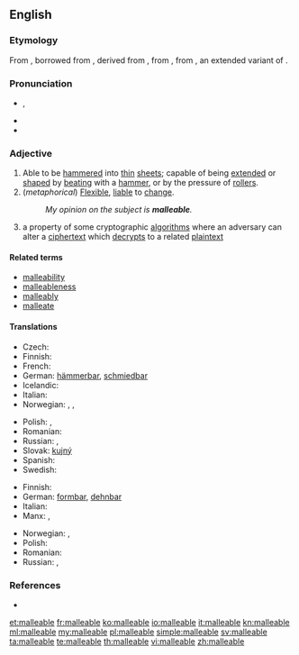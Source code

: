 ==English==

===Etymology===
From {{etyl|enm}} {{term|malliable|lang=enm}}, borrowed from {{etyl|LL.}} {{term|malleabilis|malleābilis|lang=la}}, derived from {{term|malleare|malleāre|to hammer|lang=la}}, from {{term|malleus||hammer|lang=la}}, from {{proto|Indo-European|mal-ni-|crushing}}, an extended variant of {{proto|Indo-European|melH₂-|crush, grind}}.

===Pronunciation===
* {{a|US}} {{IPA|/ˈmæliəbəl/}}, {{X-SAMPA|/"m{li@b@l/}}
* {{audio|en-us-malleable.ogg|Audio (US)}}
* {{hyphenation|mal|le|a|ble}}

===Adjective===
{{en-adj}}

# Able to be [[hammer]]ed into [[thin]] [[sheet]]s; capable of being [[extend]]ed or [[shape]]d by [[beat]]ing with a [[hammer]], or by the pressure of [[roller]]s.
# (''metaphorical'') [[flexible|Flexible]], [[liable]] to [[change]].
#: ''My opinion on the subject is '''malleable'''.''
# {{cryptography}} a property of some cryptographic [[algorithms]] where an adversary can alter a [[ciphertext]] which [[decrypt]]s to a related [[plaintext]]

====Related terms====
* [[malleability]]
* [[malleableness]]
* [[malleably]]
* [[malleate]]

====Translations====
{{trans-top|able to be hammered into thin sheets}}
* Czech: {{t|cs|kujný}}
* Finnish: {{t-|fi|taottava}}
* French: {{t+|fr|malléable}}
* German: [[hämmerbar]], [[schmiedbar]]
* Icelandic: {{t|is|mótanlegur|m}}
* Italian: {{t+|it|malleabile}}
* Norwegian: {{t-|no|bøyelig}}, {{t-|no|fleksibel}}, {{t-|no|smidig}}
{{trans-mid}}
* Polish: {{t|pl|kowalny|m}}, {{t|pl|kujny|m}}
* Romanian: {{t+|ro|maleabil}}
* Russian: {{t+|ru|ковкий}}, {{t+|ru|пластичный}}
* Slovak: [[kujný]]
* Spanish: {{t-|es|maleable}}
* Swedish: {{t|sv|smidbar}}
{{trans-bottom}}

{{trans-top|liable to change}}
* Finnish: {{t-|fi|mukautuvainen}}
* German: [[formbar]], [[dehnbar]]
* Italian: {{t+|it|malleabile}}
* Manx: {{t|gv|so-lhoobagh}}, {{t|gv|so-chummeydagh}}
{{trans-mid}}
* Norwegian: {{t-|no|fleksibel}}, {{t-|no|smidig}}
* Polish: {{t|pl|podatny|m}}
* Romanian: {{t+|ro|maleabil}}
* Russian: {{t+|ru|податливый}}, {{t+|ru|восприимчивый}}
{{trans-bottom}}

===References===
* {{R:Webster 1913}}

[[et:malleable]]
[[fr:malleable]]
[[ko:malleable]]
[[io:malleable]]
[[it:malleable]]
[[kn:malleable]]
[[ml:malleable]]
[[my:malleable]]
[[pl:malleable]]
[[simple:malleable]]
[[sv:malleable]]
[[ta:malleable]]
[[te:malleable]]
[[th:malleable]]
[[vi:malleable]]
[[zh:malleable]]